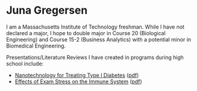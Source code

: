 # Juna Gregersen

I am a Massachusetts Institute of Technology freshman.
While I have not declared a major, I hope to double major in Course 20 (Biological Engineering) and Course 15-2 (Business Analytics) with a potential minor in Biomedical Engineering.

Presentations/Literature Reviews I have created in programs during high school include:

- [Nanotechnology for Treating Type I Diabetes](https://www.canva.com/design/DAGPNodGJcI/WXlJM2W_yBTSabtCUlrYIA/edit?utm_content=DAGPNodGJcI&utm_campaign=designshare&utm_medium=link2&utm_source=sharebutton) ([pdf](/files/nanotech-diabetes.pdf))
- [Effects of Exam Stress on the Immune System](https://www.canva.com/design/DAGDYTIvXFg/bbTsvsTBEn7LV_Sq_sgjuA/edit?utm_content=DAGDYTIvXFg&utm_campaign=designshare&utm_medium=link2&utm_source=sharebutton) ([pdf](/files/exam-immune.pdf))
